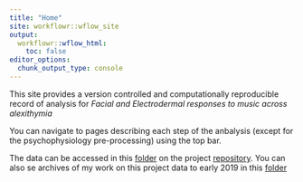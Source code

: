 ```yaml
---
title: "Home"
site: workflowr::wflow_site
output:
  workflowr::wflow_html:
    toc: false
editor_options:
  chunk_output_type: console
---
```


This site provides a version controlled and computationally reproducible record of analysis for *Facial and Electrodermal responses to music across alexithymia*

You can navigate to pages describing each step of the anbalysis (except for the psychophysiology pre-processing) using the top bar. 

The data can be accessed in this [folder](https://github.com/joellarwood/AlexithymiaMusicAffectPsychophysiology2019/tree/master/analysis/data) on the project [repository](https://github.com/joellarwood/AlexithymiaMusicAffectPsychophysiology2019). You can also se archives of my work on this project data to early 2019 in this [folder](https://github.com/joellarwood/AlexithymiaMusicAffectPsychophysiology2019/tree/master/Archives)
